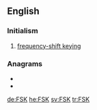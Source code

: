 ==English==

===Initialism===
{{rfc-header|Initialism}}
{{head|en|initialism}}

# [[frequency-shift keying]]

===Anagrams===
* {{l|en|f**ks}}
* {{l|en|KFS}}

[[de:FSK]]
[[he:FSK]]
[[sv:FSK]]
[[tr:FSK]]